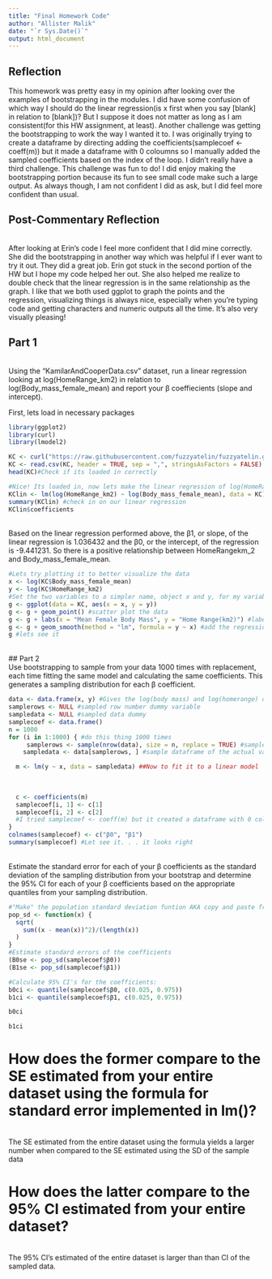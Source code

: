 ```yaml
---
title: "Final Homework Code"
author: "Allister Malik"
date: "`r Sys.Date()`"
output: html_document
---
```

## Reflection
This homework was pretty easy in my opinion after looking over the examples of bootstrapping in the modules. I did have some confusion of which way I should do the linear regression(is x first when you say [blank] in relation to [blank])? But I suppose it does not matter as long as I am consistent(for this HW assignment, at least). Another challenge was getting the bootstrapping to work the way I wanted it to. I was originally trying to create a dataframe by directing adding the coefficients(samplecoef <- coeff(m)) but it made a dataframe with 0 coloumns so I manually added the sampled coefficients based on the index of the loop. I didn't really have a third challenge. This challenge was fun to do! I did enjoy making the bootstrapping portion because its fun to see small code make such a large output. As always though, I am not confident I did as ask, but I did feel more confident than usual.

## Post-Commentary Reflection

</br>After looking at Erin's code I feel more confident that I did mine correctly. She did the bootstrapping in another way which was helpful if I ever want to try it out. They did a great job. Erin got stuck in the second portion of the HW but I hope my code helped her out. She also helped me realize to double check that the linear regression is in the same relationship as the graph. I like that we both used ggplot to graph the points and the regression, visualizing things is always nice, especially when you're typing code and getting characters and numeric outputs all the time. It's also very visually pleasing!

## Part 1
</br>Using the “KamilarAndCooperData.csv” dataset, run a linear regression looking at log(HomeRange_km2) in relation to log(Body_mass_female_mean) and report your β coeffiecients (slope and intercept).</br>

First, lets load in necessary packages
```r
library(ggplot2)
library(curl)
library(lmodel2)
```

```r
KC <- curl("https://raw.githubusercontent.com/fuzzyatelin/fuzzyatelin.github.io/master/AN588_Fall23/KamilarAndCooperData.csv")
KC <- read.csv(KC, header = TRUE, sep = ",", stringsAsFactors = FALSE)
head(KC)#Check if its loaded in correctly
```
```r
#Nice! Its loaded in, now lets make the linear regression of log(HomeRange_km2) in relation to log(Body_mass_female_mean). . . seems easy enough
KClin <- lm(log(HomeRange_km2) ~ log(Body_mass_female_mean), data = KC) #linear regression model y ~ x, homerange in realtion to body mass
summary(KClin) #check in on our linear regression
KClin$coefficients
```
</br>Based on the linear regression performed above, the β1, or slope, of the linear regression is 1.036432 and the β0, or the intercept, of the regression is -9.441231. So there is a positive relationship between HomeRangekm_2 and Body_mass_female_mean.</br>

```r
#Lets try plotting it to better visualize the data
x <- log(KC$Body_mass_female_mean)
y <- log(KC$HomeRange_km2)
#Set the two variables to a simpler name, object x and y, for my variables
g <- ggplot(data = KC, aes(x = x, y = y)) 
g <- g + geom_point() #scatter plot the data
g <- g + labs(x = "Mean Female Body Mass", y = "Home Range(km2)") #label them because just having them as x and y
g <- g + geom_smooth(method = "lm", formula = y ~ x) #add the regression line
g #lets see it
```
</br>
## Part 2
</br>Use bootstrapping to sample from your data 1000 times with replacement, each time fitting the same model and calculating the same coefficients. This generates a sampling distribution for each β coefficient.</br>

```r
data <- data.frame(x, y) #Gives the log(body mass) and log(homerange) of dataset
samplerows <- NULL #sampled row number dummy variable
sampledata <- NULL #sampled data dummy
samplecoef <- data.frame()
n = 1000
for (i in 1:1000) { #do this thing 1000 times
     samplerows <- sample(nrow(data), size = n, replace = TRUE) #sample a number corresponding to a row, with replacement to get 1000 rows
    sampledata <- data[samplerows, ] #sample dataframe of the actual values

  m <- lm(y ~ x, data = sampledata) ##Now to fit it to a linear model
  
        
  
  c <- coefficients(m)
  samplecoef[i, 1] <- c[1]
  samplecoef[i, 2] <- c[2]
  #I tried samplecoef <- coeff(m) but it created a dataframe with 0 columns and 1000 rows, had to do it a more rudimentary, longer way
}
colnames(samplecoef) <- c("β0", "β1")
summary(samplecoef) #Let see it. . . it looks right
```


</br>Estimate the standard error for each of your β coefficients as the standard deviation of the sampling distribution from your bootstrap and determine the 95% CI for each of your β coefficients based on the appropriate quantiles from your sampling distribution.</br>
```r
#"Make" the population standard deviation funtion AKA copy and paste from my previous HW assignment.
pop_sd <- function(x) {
  sqrt(
    sum((x - mean(x))^2)/(length(x))
  )
} 
#Estimate standard errors of the coefficients
(B0se <- pop_sd(samplecoef$β0))
(B1se <- pop_sd(samplecoef$β1))

#Calculate 95% CI's for the coefficients:
b0ci <- quantile(samplecoef$β0, c(0.025, 0.975))
b1ci <- quantile(samplecoef$β1, c(0.025, 0.975))

b0ci

b1ci

```

 
# How does the former compare to the SE estimated from your entire dataset using the formula for standard error implemented in lm()?

</br>The SE estimated from the entire dataset using the formula yields a larger number when compared to the SE estimated using the SD of the sample data

# How does the latter compare to the 95% CI estimated from your entire dataset?

</br>The 95% CI's estimated of the entire dataset is larger than than CI of the sampled data.